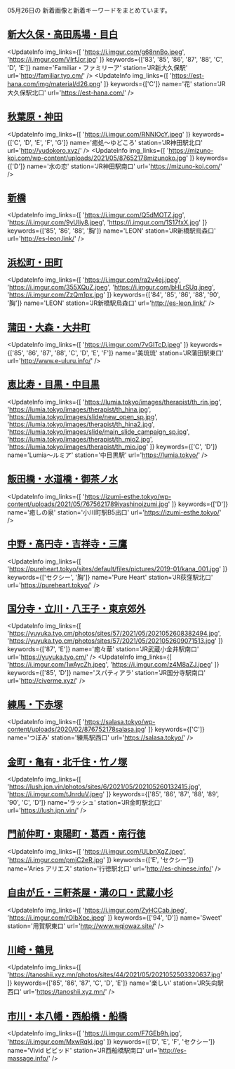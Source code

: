 

05月26日の
新着画像と新着キーワードをまとめています。

<DmmAffiliateIns />

## [新大久保・高田馬場・目白](/busty/0020)
<UpdateInfo
    img_links={[
    'https://i.imgur.com/g68nnBo.jpeg',
    'https://i.imgur.com/VIrfJcr.jpg'
    ]}
    keywords={['83', '85', '86', '87', '88', 'C', 'D', 'E']}
    name='Familiar・ファミリーア'
    station='JR新大久保駅'
    url='http://familiar.tyo.cm/'
/>
<UpdateInfo
    img_links={[
    'https://est-hana.com/img/material/d26.png'
    ]}
    keywords={['C']}
    name='花'
    station='JR大久保駅北口'
    url='https://est-hana.com/'
/>
<DmmAffiliateIns />

## [秋葉原・神田](/busty/0080)
<UpdateInfo
    img_links={[
    'https://i.imgur.com/RNNIOcY.jpeg'
    ]}
    keywords={['C', 'D', 'E', 'F', 'G']}
    name='癒処～ゆどころ'
    station='JR神田駅北口'
    url='http://yudokoro.xyz/'
/>
<UpdateInfo
    img_links={[
    'https://mizuno-koi.com/wp-content/uploads/2021/05/87652178mizunoko.jpg'
    ]}
    keywords={['D']}
    name='水の恋'
    station='JR神田駅南口'
    url='https://mizuno-koi.com/'
/>
<DmmAffiliateIns />

## [新橋](/busty/0100)
<UpdateInfo
    img_links={[
    'https://i.imgur.com/Q5dMOTZ.jpg',
    'https://i.imgur.com/9yUliy8.jpeg',
    'https://i.imgur.com/1S17fxX.jpg'
    ]}
    keywords={['85', '86', '88', '胸']}
    name='LEON'
    station='JR新橋駅烏森口'
    url='http://es-leon.link/'
/>
<DmmAffiliateIns />

## [浜松町・田町](/busty/0110)
<UpdateInfo
    img_links={[
    'https://i.imgur.com/ra2v4ej.jpeg',
    'https://i.imgur.com/355XQuZ.jpeg',
    'https://i.imgur.com/bHLrSUq.jpeg',
    'https://i.imgur.com/ZzQm1px.jpg'
    ]}
    keywords={['84', '85', '86', '88', '90', '胸']}
    name='LEON'
    station='JR新橋駅烏森口'
    url='http://es-leon.link/'
/>
<DmmAffiliateIns />

## [蒲田・大森・大井町](/busty/0121)
<UpdateInfo
    img_links={[
    'https://i.imgur.com/7vGITcD.jpeg'
    ]}
    keywords={['85', '86', '87', '88', 'C', 'D', 'E', 'F']}
    name='美琉琉'
    station='JR蒲田駅東口'
    url='http://www.e-uluru.info/'
/>
<DmmAffiliateIns />

## [恵比寿・目黒・中目黒](/busty/0130)
<UpdateInfo
    img_links={[
    'https://lumia.tokyo/images/therapist/th_rin.jpg',
    'https://lumia.tokyo/images/therapist/th_hina.jpg',
    'https://lumia.tokyo/images/slide/new_open_sp.jpg',
    'https://lumia.tokyo/images/therapist/th_hina2.jpg',
    'https://lumia.tokyo/images/slide/main_slide_campaign_sp.jpg',
    'https://lumia.tokyo/images/therapist/th_mio2.jpg',
    'https://lumia.tokyo/images/therapist/th_mio.jpg'
    ]}
    keywords={['C', 'D']}
    name='Lumia～ルミア'
    station='中目黒駅'
    url='https://lumia.tokyo/'
/>
<DmmAffiliateIns />

## [飯田橋・水道橋・御茶ノ水](/busty/0160)
<UpdateInfo
    img_links={[
    'https://izumi-esthe.tokyo/wp-content/uploads/2021/05/7675621789iyashinoizumi.jpg'
    ]}
    keywords={['D']}
    name='癒しの泉'
    station='小川町駅B5出口'
    url='https://izumi-esthe.tokyo/'
/>
<DmmAffiliateIns />

## [中野・高円寺・吉祥寺・三鷹](/busty/0180)
<UpdateInfo
    img_links={[
    'https://pureheart.tokyo/sites/default/files/pictures/2019-01/kana_001.jpg'
    ]}
    keywords={['セクシー', '胸']}
    name='Pure Heart'
    station='JR荻窪駅北口'
    url='https://pureheart.tokyo/'
/>
<DmmAffiliateIns />

## [国分寺・立川・八王子・東京郊外](/busty/0200)
<UpdateInfo
    img_links={[
    'https://yuyuka.tyo.cm/photos/sites/57/2021/05/2021052608382494.jpg',
    'https://yuyuka.tyo.cm/photos/sites/57/2021/05/2021052609071513.jpg'
    ]}
    keywords={['87', 'E']}
    name='癒々華'
    station='JR武蔵小金井駅南口'
    url='https://yuyuka.tyo.cm/'
/>
<UpdateInfo
    img_links={[
    'https://i.imgur.com/1wAycZh.jpeg',
    'https://i.imgur.com/z4M8aZJ.jpeg'
    ]}
    keywords={['85', 'D']}
    name='スパティアラ'
    station='JR国分寺駅南口'
    url='http://civerme.xyz/'
/>
<DmmAffiliateIns />

## [練馬・下赤塚](/busty/0220)
<UpdateInfo
    img_links={[
    'https://salasa.tokyo/wp-content/uploads/2020/02/876752178salasa.jpg'
    ]}
    keywords={['C']}
    name='つぼみ'
    station='練馬駅西口'
    url='https://salasa.tokyo/'
/>
<DmmAffiliateIns />

## [金町・亀有・北千住・竹ノ塚](/busty/0230)
<UpdateInfo
    img_links={[
    'https://lush.jpn.vin/photos/sites/6/2021/05/202105260132415.jpg',
    'https://i.imgur.com/tJnrduV.jpeg'
    ]}
    keywords={['85', '86', '87', '88', '89', '90', 'C', 'D']}
    name='ラッシュ'
    station='JR金町駅北口'
    url='https://lush.jpn.vin/'
/>
<DmmAffiliateIns />

## [門前仲町・東陽町・葛西・南行徳](/busty/0240)
<UpdateInfo
    img_links={[
    'https://i.imgur.com/ULbnXgZ.jpeg',
    'https://i.imgur.com/pmjC2eR.jpg'
    ]}
    keywords={['E', 'セクシー']}
    name='Aries アリエス'
    station='行徳駅北口'
    url='http://es-chinese.info/'
/>
<DmmAffiliateIns />

## [自由が丘・三軒茶屋・溝の口・武蔵小杉](/busty/0250)
<UpdateInfo
    img_links={[
    'https://i.imgur.com/ZyHCCab.jpeg',
    'https://i.imgur.com/rOIbXpc.jpeg'
    ]}
    keywords={['94', 'D']}
    name='Sweet'
    station='用賀駅東口'
    url='http://www.wqiowaz.site/'
/>
<DmmAffiliateIns />

## [川崎・鶴見](/busty/0320)
<UpdateInfo
    img_links={[
    'https://tanoshii.xyz.mn/photos/sites/44/2021/05/2021052503320637.jpg'
    ]}
    keywords={['85', '86', '87', 'C', 'D', 'E']}
    name='楽しい'
    station='JR矢向駅西口'
    url='https://tanoshii.xyz.mn/'
/>
<DmmAffiliateIns />

## [市川・本八幡・西船橋・船橋](/busty/0510)
<UpdateInfo
    img_links={[
    'https://i.imgur.com/F7GEb9h.jpg',
    'https://i.imgur.com/MxwRqki.jpg'
    ]}
    keywords={['D', 'E', 'F', 'セクシー']}
    name='Vivid ビビッド'
    station='JR西船橋駅南口'
    url='http://es-massage.info/'
/>
<DmmAffiliateIns />

<DmmAffiliateScript />
